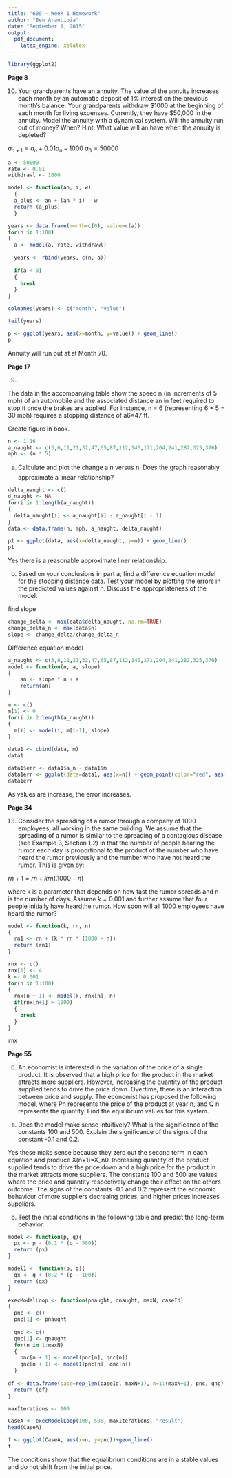 ```yaml
---
title: "609 - Week 1 Homework"
author: "Ben Arancibia"
date: "September 1, 2015"
output:
  pdf_document:
    latex_engine: xelatex
---
```


```r
library(ggplot2)
```

__Page 8__ 

10) Your grandparents have an annuity. The value of the annuity increases each month by an automatic deposit of 1% interest on the previous month's balance. Your grandparents withdraw $1000 at the beginning of each month for living expenses. Currently, they have $50,000 in the annuity. Model the annuity with a dynamical system. Will the annuity run out of money? When? Hint: What value will an have when the annuity is depleted?

$a_{n+1} = a_n + 0.01a_n - 1000$
$a_0 = 50000$

```r
a <- 50000
rate <- 0.01
withdrawl <- 1000

model <- function(an, i, w)
  {
  a_plus <- an + (an * i) - w
  return (a_plus)
  }

years <- data.frame(month=c(0), value=c(a))
for(n in 1:100)
{
  a <- model(a, rate, withdrawl)
  
  years <- rbind(years, c(n, a))
  
  if(a < 0)
  {
    break
  }
}

colnames(years) <- c("month", "value")

tail(years)

p <- ggplot(years, aes(x=month, y=value)) + geom_line()
p
```

Annuity will run out at at Month 70.

__Page 17__

9)

The data in the accompanying table show the speed n (in increments of 5 mph) of an automobile and the associated distance an in feet required to stop it once the brakes are applied. For instance, n = 6 (representing 6 * 5  = 30 mph) requires a stopping distance of a6=47 ft.

Create figure in book.
```r
n <- 1:16
a_naught <- c(3,6,11,21,32,47,65,87,112,140,171,204,241,282,325,376)
mph <- (n * 5)
```

a. Calculate and plot the change a n versus n. Does the graph reasonably approximate a linear relationship?

```r
delta_naught <- c()
d_naught <- NA
for(i in 1:length(a_naught))
{
  delta_naught[i] <- a_naught[i] - a_naught[i - 1] 
}
data <- data.frame(n, mph, a_naught, delta_naught)

p1 <- ggplot(data, aes(x=delta_naught, y=n)) + geom_line()
p1
```

Yes there is a reasonable approximate liner relationship.

b. Based on your conclusions in part a, find a difference equation model for the stopping distance data. Test your model by plotting the errors in the predicted values against n. Discuss the appropriateness of the model.

find slope
```r
change_delta <- max(data$delta_naught, na.rm=TRUE)
change_delta_n <- max(data$n)
slope <- change_delta/change_delta_n
```

Difference equation model
```r
a_naught <- c(3,6,11,21,32,47,65,87,112,140,171,204,241,282,325,376)
model <- function(n, a, slope)
{
    an <- slope * n + a
    return(an)
}

m <- c()
m[1] <- 0
for(i in 2:length(a_naught))
{
  m[i] <- model(i, m[i-1], slope)
}

data1 <- cbind(data, m)
data1

data1$err <- data1$a_n - data1$m
data1err <- ggplot(data=data1, aes(x=n)) + geom_point(color="red", aes(y=err))
data1err
```

As values are increase, the error increases.

__Page 34__

13) Consider the spreading of a rumor through a company of 1000 employees, all working in the same building. We assume that the spreading of a rumor is similar to the spreading of a contagious disease (see Example 3, Section 1.2) in that the number of people hearing the rumor each day is proportional to the product of the number who have heard the rumor previously and the number who have not heard the rumor. This is given by:

$rn+1 = rn + krn (.1000-n)$

where k is a parameter that depends on how fast the rumor spreads and n is the number of days. Assume $k=0.001$ and further assume that four people initially have heardthe rumor. How soon will all 1000 employees have heard the rumor?

```r
model <- function(k, rn, n)
{
  rn1 <- rn + (k * rn * (1000 - n))
  return (rn1)
}

rnx <- c()
rnx[1] <- 4
k <- 0.001
for(n in 1:100)
{
  rnx[n + 1] <- model(k, rnx[n], n)
  if(rnx[n+1] > 1000)
  {
    break
  }
}

rnx

```


__Page 55__

6) An economist is interested in the variation of the price of a single product. It is observed that a high price for the product in the market attracts more suppliers. However, increasing the quantity of the product supplied tends to drive the price down. Overtime, there is an interaction between price and supply. The economist has proposed the following model, where Pn represents the price of the product at year n, and Q n represents the quantity. Find the equilibrium values for this system.

a. Does the model make sense intuitively? What is the significance of the constants 100 and 500. Explain the significance of the signs of the constant -0.1 and 0.2.

Yes these make sense because they zero out the second term in each equation and produce X(n+1)=X_n0. Increasing quantity of the product supplied tends to drive the price down and a high price for the product in the market attracts more suppliers. The constants 100 and 500 are values where the price and quantity respectively change their effect on the others outcome. The signs of the constants -0.1 and 0.2 represent the economic behaviour of more suppliers decreaing prices, and higher prices increases suppliers.

b. Test the initial conditions in the following table and predict the long-term behavior.

```r
model <- function(p, q){
  px <- p - (0.1 * (q - 500))
  return (px)
}

model1 <- function(p, q){
  qx <- q + (0.2 * (p - 100))
  return (qx)
}

execModelLoop <- function(pnaught, qnaught, maxN, caseId)
{
  pnc <- c()
  pnc[1] <- pnaught
  
  qnc <- c()
  qnc[1] <- qnaught
  for(n in 1:maxN)
  {
    pnc[n + 1] <- model(pnc[n], qnc[n])
    qnc[n + 1] <- model1(pnc[n], qnc[n])
  }
  
df <- data.frame(case=rep_len(caseId, maxN+1), n=1:(maxN+1), pnc, qnc)
  return (df)
}

maxIterations <- 100

CaseA <- execModelLoop(100, 500, maxIterations, "result")
head(CaseA)

f <- ggplot(CaseA, aes(x=n, y=pnc))+geom_line()
f
```

The conditions show that the equalibrium conditions are in a stable values and do not shift from the initial price.
